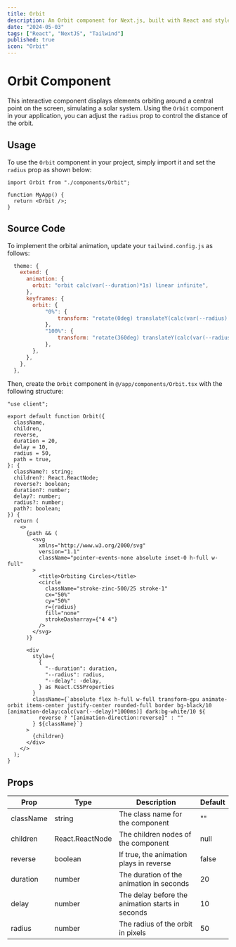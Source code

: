 ```yaml
---
title: Orbit
description: An Orbit component for Next.js, built with React and styled using TailwindCSS. This component allows for creating orbital animations akin to planets revolving around the sun.
date: "2024-05-03"
tags: ["React", "NextJS", "Tailwind"]
published: true
icon: "Orbit"
---
```


# Orbit Component

This interactive component displays elements orbiting around a central point on the screen, simulating a solar system. Using the `Orbit` component in your application, you can adjust the `radius` prop to control the distance of the orbit.

<div 
    className="max-w-full h-64 flex items-center justify-center relative overflow-hidden border border-zinc-500 rounded-lg"
    style={{
        background: 'linear-gradient(100deg, #18181b 50%, #f4f4f5 50%)'
    }}
>
    <OrbitingCirclesDemo />
</div>

## Usage

To use the `Orbit` component in your project, simply import it and set the `radius` prop as shown below:

```tsx
import Orbit from "./components/Orbit";

function MyApp() {
  return <Orbit />;
}
```

## Source Code

To implement the orbital animation, update your `tailwind.config.js` as follows:

```js
  theme: {
    extend: {
      animation: {
        orbit: "orbit calc(var(--duration)*1s) linear infinite",
      },
      keyframes: {
        orbit: {
            "0%": {
                transform: "rotate(0deg) translateY(calc(var(--radius) * 1px)) rotate(0deg)",
            },
            "100%": {
                transform: "rotate(360deg) translateY(calc(var(--radius) * 1px)) rotate(-360deg)",
            },
        },
      },
    },
  },
```

Then, create the `Orbit` component in `@/app/components/Orbit.tsx` with the following structure:

```tsx
"use client";

export default function Orbit({
  className,
  children,
  reverse,
  duration = 20,
  delay = 10,
  radius = 50,
  path = true,
}: {
  className?: string;
  children?: React.ReactNode;
  reverse?: boolean;
  duration?: number;
  delay?: number;
  radius?: number;
  path?: boolean;
}) {
  return (
    <>
      {path && (
        <svg
          xmlns="http://www.w3.org/2000/svg"
          version="1.1"
          className="pointer-events-none absolute inset-0 h-full w-full"
        >
          <title>Orbiting Circles</title>
          <circle
            className="stroke-zinc-500/25 stroke-1"
            cx="50%"
            cy="50%"
            r={radius}
            fill="none"
            strokeDasharray={"4 4"}
          />
        </svg>
      )}

      <div
        style={
          {
            "--duration": duration,
            "--radius": radius,
            "--delay": -delay,
          } as React.CSSProperties
        }
        className={`absolute flex h-full w-full transform-gpu animate-orbit items-center justify-center rounded-full border bg-black/10 [animation-delay:calc(var(--delay)*1000ms)] dark:bg-white/10 ${
          reverse ? "[animation-direction:reverse]" : ""
        } ${className}`}
      >
        {children}
      </div>
    </>
  );
}
```

## Props

| Prop      | Type             | Description                              | Default |
|-----------|------------------|------------------------------------------|---------|
| className | string           | The class name for the component         | ""      |
| children  | React.ReactNode  | The children nodes of the component      | null    |
| reverse   | boolean          | If true, the animation plays in reverse  | false   |
| duration  | number           | The duration of the animation in seconds | 20      |
| delay     | number           | The delay before the animation starts in seconds | 10  |
| radius    | number           | The radius of the orbit in pixels        | 50      |

